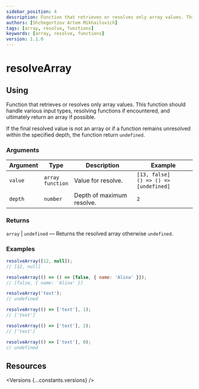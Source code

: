 ```yaml
---
sidebar_position: 4
description: Function that retrieves or resolves only array values. This function should handle various input types, resolving functions if encountered, and ultimately return an array if possible.
authors: [Shchegortzov Artem Mikhailovich]
tags: [array, resolve, functions]
keywords: [array, resolve, functions]
version: 1.1.0
---
```




# resolveArray

## Using

Function that retrieves or resolves only array values.
This function should handle various input types, resolving functions if encountered, and ultimately return an array if possible.

If the final resolved value is not an array or if a function remains unresolved within the specified depth, the function return `undefined`.

### Arguments

| Argument | Type                      | Description               | Example                                        |
| -------- | ------------------------- | ------------------------- | ---------------------------------------------- |
| `value`  | `array` <br /> `function` | Value for resolve.        | `[13, false]` <br /> `() => () => [undefined]` |
| `depth`  | `number`                  | Depth of maximum resolve. | `2`                                            |

### Returns

`array` | `undefined` — Returns the resolved array otherwise `undefined`.

### Examples

```js
resolveArray([12, null]);
// [12, null]

resolveArray(() => () => [false, { name: 'Alina' }]);
// [false, { name: 'Alina' }]

resolveArray('text');
// undefined

resolveArray(() => ['text'], 1);
// ['text']

resolveArray(() => ['text'], 2);
// ['text']

resolveArray(() => ['text'], 0);
// undefined
```

## Resources

<Versions {...constants.versions} />

<div style={{ display: 'flex', gap: 20 }}>
  <GitHubResourceButton linkPath={constants.resourceLinkPath} />
</div>
